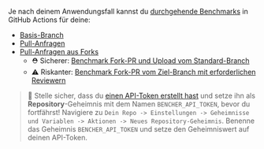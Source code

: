Je nach deinem Anwendungsfall kannst du [durchgehende Benchmarks][continuous benchmarking] in GitHub Actions für deine:

- [Basis-Branch][base branch]
- [Pull-Anfragen][pull requests]
- [Pull-Anfragen aus Forks][fork pull requests]
    - ⛑️ Sicherer: [Benchmark Fork-PR und Upload vom Standard-Branch][benchmark fork pr and upload from default branch]
    - ⚠️ Riskanter: [Benchmark Fork-PR vom Ziel-Branch mit erforderlichen Reviewern][benchmark fork pr from target branch with required reviewers]

> 🐰 Stelle sicher, dass du [einen API-Token erstellt hast][create an api token]
> und setze ihn als **Repository**-Geheimnis mit dem Namen `BENCHER_API_TOKEN`, bevor du fortfährst!
> Navigiere zu `Dein Repo -> Einstellungen -> Geheimnisse und Variablen -> Aktionen -> Neues Repository-Geheimnis`.
> Benenne das Geheimnis `BENCHER_API_TOKEN` und setze den Geheimniswert auf deinen API-Token.

[continuous benchmarking]: /de/docs/explanation/continuous-benchmarking/
[create an api token]: /de/docs/tutorial/quick-start/#create-an-api-token

[base branch]: #base-branch
[pull requests]: #pull-requests
[fork pull requests]: #pull-requests-from-forks
[benchmark fork pr and upload from default branch]: #benchmark-fork-pr-and-upload-from-default-branch
[benchmark fork pr from target branch with required reviewers]: #benchmark-fork-pr-from-target-branch-with-required-reviewers